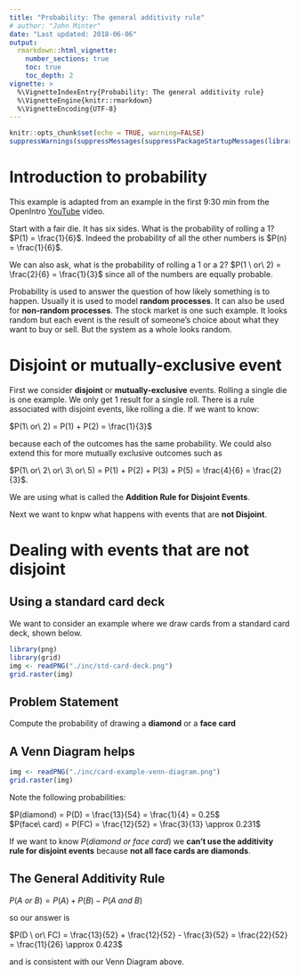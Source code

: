 ```yaml
---
title: "Probability: The general additivity rule"
# author: "John Minter"
date: "Last updated: 2018-06-06"
output:
  rmarkdown::html_vignette:
    number_sections: true
    toc: true
    toc_depth: 2
vignette: >
  %\VignetteIndexEntry{Probability: The general additivity rule}
  %\VignetteEngine{knitr::rmarkdown}
  %\VignetteEncoding{UTF-8}
---
```



```r
knitr::opts_chunk$set(echo = TRUE, warning=FALSE)
suppressWarnings(suppressMessages(suppressPackageStartupMessages(library(ggplot2))))
```
# Introduction to probability

This example is adapted from an example in the first 9:30 min from the
OpenIntro
[YouTube](https://youtu.be/rG-SLQ2uF8U?list=PLkIselvEzpM5EgoOajhw83Ax_FktnlD6n)
video.

Start with a fair die. It has six sides. What is the probability of
rolling a 1?     
$P(1) = \frac{1}{6}$. Indeed the probability of all the
other numbers is $P(n) = \frac{1}{6}$.

We can also ask, what is the probability of rolling a 1 or a 2?
$P(1 \ or\ 2) = \frac{2}{6} = \frac{1}{3}$ since all of the numbers
are equally probable.

Probability is used to answer the question of how likely something is
to happen. Usually it is used to model **random processes**. It can also
be used for **non-random processes**. The stock market is one such
example. It looks random but each event is the result of someone's choice
about what they want to buy or sell. But the system as a whole looks random.

# Disjoint or mutually-exclusive event

First we consider **disjoint** or **mutually-exclusive** events.
Rolling a single die is one example. We only get 1 result for a
single roll. There is a rule associated with disjoint events,
like rolling a die. If we want to know:    

$P(1\ or\ 2) = P(1) + P(2) = \frac{1}{3}$

because each of the outcomes has the same probability. We could also
extend this for more mutually exclusive outcomes such as    

$P(1\ or\ 2\ or\ 3\ or\ 5) = P(1) + P(2) + P(3) + P(5) = \frac{4}{6} = \frac{2}{3}$.

We are using what is called the **Addition Rule for Disjoint Events**.

Next we want to knpw what happens with events that are **not Disjoint**.




# Dealing with events that are not disjoint

## Using a standard card deck

We want to consider an example where we draw cards from a standard
card deck, shown below.

```r
library(png)
library(grid)
img <- readPNG("./inc/std-card-deck.png")
grid.raster(img)
```

## Problem Statement

Compute the probability of drawing a **diamond** or a **face card**

## A Venn Diagram helps

```r

img <- readPNG("./inc/card-example-venn-diagram.png")
grid.raster(img)
```

Note the following probabilities:

$P(diamond) = P(D) = \frac{13}{54} = \frac{1}{4} = 0.25$    
$P(face\ card) = P(FC) = \frac{12}{52} = \frac{3}{13} \approx 0.231$

If we want to know $P(diamond\ or\ face\ card)$ we
**can't use the additivity rule for disjoint events** because
**not all face cards are diamonds**.

## The General Additivity Rule

$P(A \ or\ B) = P(A) + P(B) - P(A\ and \ B)$

so our answer is

$P(D \ or\ FC) = \frac{13}{52} + \frac{12}{52} - \frac{3}{52} = \frac{22}{52} = \frac{11}{26} \approx 0.423$

and is consistent with our Venn Diagram above.

